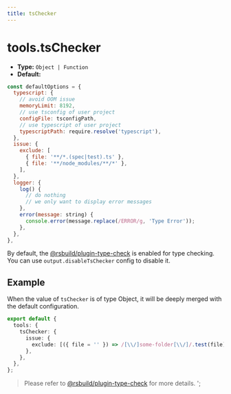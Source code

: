 ```yaml
---
title: tsChecker
---
```


# tools.tsChecker

- **Type:** `Object | Function`
- **Default:**

```js
const defaultOptions = {
  typescript: {
    // avoid OOM issue
    memoryLimit: 8192,
    // use tsconfig of user project
    configFile: tsconfigPath,
    // use typescript of user project
    typescriptPath: require.resolve('typescript'),
  },
  issue: {
    exclude: [
      { file: '**/*.(spec|test).ts' },
      { file: '**/node_modules/**/*' },
    ],
  },
  logger: {
    log() {
      // do nothing
      // we only want to display error messages
    },
    error(message: string) {
      console.error(message.replace(/ERROR/g, 'Type Error'));
    },
  },
},
```

By default, the [@rsbuild/plugin-type-check](https://rsbuild.dev/plugins/list/plugin-type-check) is enabled for type checking. You can use `output.disableTsChecker` config to disable it.

## Example

When the value of `tsChecker` is of type Object, it will be deeply merged with the default configuration.

```ts
export default {
  tools: {
    tsChecker: {
      issue: {
        exclude: [({ file = '' }) => /[\\/]some-folder[\\/]/.test(file)],
      },
    },
  },
};
```

> Please refer to [@rsbuild/plugin-type-check](https://rsbuild.dev/plugins/list/plugin-type-check) for more details.
';
